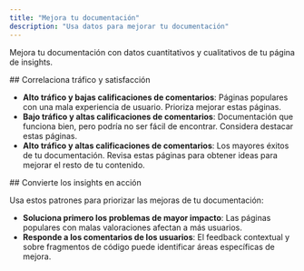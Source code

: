 ```yaml
---
title: "Mejora tu documentación"
description: "Usa datos para mejorar tu documentación"
---
```


Mejora tu documentación con datos cuantitativos y cualitativos de tu página de insights.

<div id="correlate-traffic-and-satisfaction">
  ## Correlaciona tráfico y satisfacción
</div>

- **Alto tráfico y bajas calificaciones de comentarios**: Páginas populares con una mala experiencia de usuario. Prioriza mejorar estas páginas.
- **Bajo tráfico y altas calificaciones de comentarios**: Documentación que funciona bien, pero podría no ser fácil de encontrar. Considera destacar estas páginas.
- **Alto tráfico y altas calificaciones de comentarios**: Los mayores éxitos de tu documentación. Revisa estas páginas para obtener ideas para mejorar el resto de tu contenido.

<div id="put-insights-into-action">
  ## Convierte los insights en acción
</div>

Usa estos patrones para priorizar las mejoras de tu documentación:

- **Soluciona primero los problemas de mayor impacto**: Las páginas populares con malas valoraciones afectan a más usuarios.
- **Responde a los comentarios de los usuarios**: El feedback contextual y sobre fragmentos de código puede identificar áreas específicas de mejora.